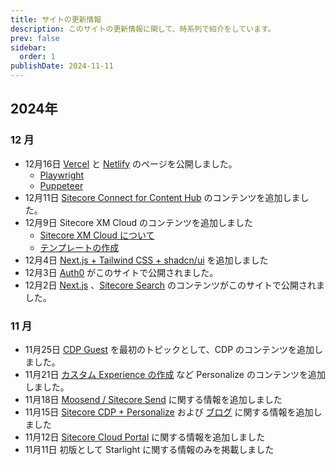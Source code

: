 ```yaml
---
title: サイトの更新情報
description: このサイトの更新情報に関して、時系列で紹介をしています。
prev: false
sidebar:
  order: 1
publishDate: 2024-11-11
---
```


## 2024年

### 12 月

- 12月16日 [Vercel](/vercel/overview/) と [Netlify](/netlify/overview/) のページを公開しました。
  - [Playwright](/vercel/playwright/)
  - [Puppeteer](/vercel/puppeteer/)
- 12月11日 [Sitecore Connect for Content Hub](/ch/connect-for-content-hub/) のコンテンツを追加しました。
- 12月9日 Sitecore XM Cloud のコンテンツを追加しました
  - [Sitecore XM Cloud について](/xmc/overview/)
  - [テンプレートの作成](/xmcdeveloper/create-template/)
- 12月4日 [Next.js + Tailwind CSS + shadcn/ui](/nextjs/shadcn-ui/) を追加しました
- 12月3日 [Auth0](/tools/auth0/) がこのサイトで公開されました。
- 12月2日 [Next.js](/nextjs/overview/) 、[Sitecore Search](/search/overview/) のコンテンツがこのサイトで公開されました。

### 11 月

- 11月25日 [CDP Guest](/cdp/guest/) を最初のトピックとして、CDP のコンテンツを追加しました。
- 11月21日 [カスタム Experience の作成](/personalize/create-custom-experience/) など Personalize のコンテンツを追加しました。
- 11月18日 [Moosend / Sitecore Send](/send/overview/) に関する情報を追加しました
- 11月15日 [Sitecore CDP + Personalize](/cdp-personalize/overview/) および [ブログ](/blog/) に関する情報を追加しました
- 11月12日 [Sitecore Cloud Portal](/cloud-portal/overview/) に関する情報を追加しました
- 11月11日 初版として Starlight に関する情報のみを掲載しました

